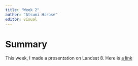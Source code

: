 ```yaml
---
title: "Week 2"
author: "Atsumi Hirose"
editor: visual
---
```


# Summary


This week, I made a presentation on Landsat 8. Here is [a link](https://atsumi-ucl.github.io/remote_sensing/presentation.html#1)

 